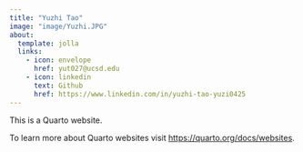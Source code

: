 ```yaml
---
title: "Yuzhi Tao"
image: "image/Yuzhi.JPG"
about:
  template: jolla
  links:
    - icon: envelope
      href: yut027@ucsd.edu
    - icon: linkedin
      text: Github
      href: https://www.linkedin.com/in/yuzhi-tao-yuzi0425
---
```


This is a Quarto website.

To learn more about Quarto websites visit <https://quarto.org/docs/websites>.

```r
```

